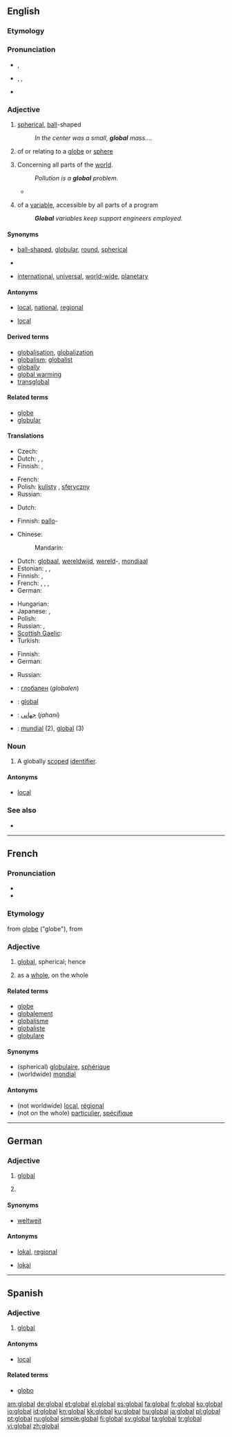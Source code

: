 ==English==

===Etymology===
{{suffix|globe|al}}

===Pronunciation===
* {{a|UK}} {{IPA|/ˈɡləʊbəl/}}, {{SAMPA|/"gl@Ub@l/}}
* {{a|US}} {{enPR|glō'bəl}}, {{IPA|/ˈɡloʊbəl/}}, {{SAMPA|/"gloUb@l/}}
* {{rhymes|əʊbəl}}

===Adjective===
{{en-adj}}

# [[spherical]], [[ball]]-shaped
#: ''In the center was a small, '''global''' mass....''
# {{context|not [[comparable]]}} of or relating to a [[globe]] or [[sphere]]
# Concerning all parts of the [[world]].
#: ''Pollution is a '''global''' problem.''
#* {{quote-book|title=Importing the law in post-communist transitions|page=169|author=Catherine Dupré|year=2003|passage=Some rights are more '''global''' than others; social rights in particular do not seem to globalise easily.}}
# {{context|not comparable|computing}} of a [[variable]], accessible by all parts of a program
#: '''''Global''' variables keep support engineers employed.''

====Synonyms====
* {{sense|spherical}} [[ball-shaped]], [[globular]], [[round]], [[spherical]]
* {{sense|of or relating to a globe or sphere}}
* {{sense|concerning all parts of the world}} [[international]], [[universal]], [[world-wide]], [[planetary]]

====Antonyms====
* {{sense|concerning all parts of the world}} [[local]], [[national]], [[regional]]
* {{sense|of a variable, in computing}} [[local]]

====Derived terms====
* [[globalisation]], [[globalization]]
* [[globalism]]; [[globalist]]
* [[globally]]
* [[global warming]]
* [[transglobal]]

====Related terms====
* [[globe]]
* [[globular]]

====Translations====
{{trans-top|spherical}}
* Czech: {{t-|cs|kulovitý|m}}
* Dutch: {{t-|nl|bolvormig}}, {{t-|nl|bolrond}}, {{t-|nl|sferisch}}
* Finnish: {{t-|fi|pallomainen}}, {{t+|fi|pyöreä}}
{{trans-mid}}
* French: {{t+|fr|globulaire}}
* Polish: [[kulisty]] {{m}}, [[sferyczny]] {{m}}
* Russian: {{t-|ru|сферический|tr=sferíčeskij}}
{{trans-bottom}}

{{trans-top|of or relating to a globe or sphere}}
* Dutch: {{t-|nl|sferisch}}
{{trans-mid}}
* Finnish: [[pallo]]-
{{trans-bottom}}

{{trans-top|concerning all parts of the world}}
* Chinese:
*: Mandarin: {{t-|cmn|全球|tr=quánqiú|sc=Hani}}
* Dutch: [[globaal#Dutch|globaal]], [[wereldwijd#Dutch|wereldwijd]], [[wereld]]-, [[mondiaal]]
* Estonian: {{t|et|ülemaailmne}},  {{t|et|globaalne}},  {{t|et|globaalne}}
* Finnish: {{t-|fi|maailmanlaajuinen}}, {{t+|fi|globaali}}
* French: {{t+|fr|global}}, {{t+|fr|global|f}}, {{t+|fr|mondial|m}}, {{t+|fr|mondiale|f}}
* German: {{t+|de|global}}
{{trans-mid}}
* Hungarian: {{t+|hu|globális}}
* Japanese: {{t|ja|グローバル|tr=gurōbaru}},  {{t|ja|世界的|tr=せかいてき, sekai-teki}}
* Polish: {{t+|pl|globalny|m}}
* Russian: {{t+|ru|всемирный|tr=vsemírnyj}}, {{t+|ru|глобальный|tr=globál'nyj}}
* [[Scottish Gaelic]]: {{t-|gd|domhanta|xs=Scottish Gaelic}}
* Turkish: {{t|tr|küresel}}
{{trans-bottom}}

{{trans-top|of a variable, in computing}}
* Finnish: {{t+|fi|globaali}}
* German: {{t+|de|global}}
{{trans-mid}}
* Russian: {{t+|ru|глобальный|tr=globál'nyj}}
{{trans-bottom}}

{{checktrans-top}}
* {{ttbc|Bulgarian}}: [[#Bulgarian|глобален]] (''globalen'')
* {{ttbc|French}}: [[#French|global]]
* {{ttbc|Persian}}: [[#Persian|جهانی]] (''jahani'')
* {{ttbc|Spanish}}: [[#Spanish|mundial]] (2), [[#Spanish|global]] (3)
{{checktrans-bottom}}

===Noun===
{{en-noun}}

# {{computing}} A globally [[scope]]d [[identifier]].

====Antonyms====
* [[local]]

===See also===
* {{pedia}}

----

==French==

===Pronunciation===
* {{IPA|/ɡlɔ.bal/|lang=fr}}
* {{homophones|globale|globales}}

===Etymology===
from [[globe]] ("globe"), from {{etyl|la|fr}} {{term|globus||globe, sphere}}

===Adjective===
{{fr-adj-al|glob}}

# {{originally}} [[#English|global]], spherical; hence {{italbrac|concerning the whole world}}
# as a [[whole]], on the whole

====Related terms====
* [[globe]] {{m}}
* [[globalement]]
* [[globalisme]] {{m}}
* [[globaliste]] {{m}}
* [[globulare]]

====Synonyms====
* (spherical) [[globulaire]], [[sphérique]]
* (worldwide) [[mondial]]

====Antonyms====
* (not worldwide) [[local#French|local]], [[régional]]
* (not on the whole) [[particulier]], [[spécifique]]

----

==German==

===Adjective===
{{de-adj|-}}

# [[#English|global]] {{italbrac|worldwide}}
# {{computing|lang=de}} {{italbrac|worldwide}}

====Synonyms====
* {{sense|worldwide}} [[weltweit]]

====Antonyms====
* {{sense|worldwide}} [[lokal]], [[regional]]
* {{sense|computing}} [[lokal]]

----

==Spanish==

===Adjective===
{{es-adj|pl=globales}}

# [[#English|global]] {{italbrac|worldwide}}

====Antonyms====
* [[local]]

====Related terms====
* [[globo]]

[[am:global]]
[[de:global]]
[[et:global]]
[[el:global]]
[[es:global]]
[[fa:global]]
[[fr:global]]
[[ko:global]]
[[io:global]]
[[id:global]]
[[kn:global]]
[[kk:global]]
[[ku:global]]
[[hu:global]]
[[ja:global]]
[[pl:global]]
[[pt:global]]
[[ru:global]]
[[simple:global]]
[[fi:global]]
[[sv:global]]
[[ta:global]]
[[tr:global]]
[[vi:global]]
[[zh:global]]